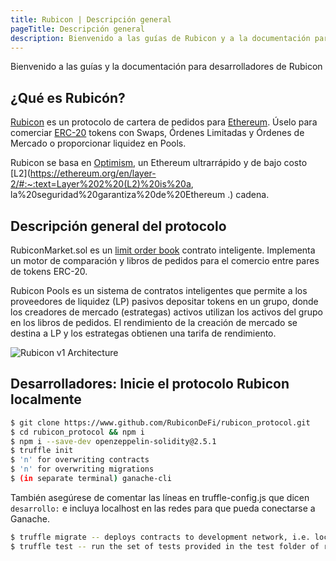 ```yaml
---
title: Rubicon | Descripción general
pageTitle: Descripción general
description: Bienvenido a las guías de Rubicon y a la documentación para desarrolladores
---
```


Bienvenido a las guías y la documentación para desarrolladores de Rubicon


<QuickLinks>
<QuickLink title="Preguntas FRECUENTES" icon="installation" href="/faq" description="¿Eres nuevo en Rubicon? Visita nuestras Preguntas Frecuentes"></QuickLink>
<QuickLink
		title="Guiar"
		icon="presets"
		href="/guides/trade/trade"
		description="Aprenda a operar, Intercambiar, Unir y proporcionar liquidez en la aplicación Rubicon."
	></QuickLink>
<QuickLink
		title="Mercado del Rubicón"
		icon="plugins"
		href="/api-guides/subgraphs/rubiconmarket-api"
		description="Documentación para el contrato de libro de pedidos."
	></QuickLink>
<QuickLink
		title="APIs"
		icon="theming"
		href="/api-guides/subgraphs/subgraphs"
		description="Consulte datos de mercado con subgrafos o interactúe con Rubicon utilizando SDK de Python y Rust"
	></QuickLink>
</QuickLinks>

## ¿Qué es Rubicón?

[Rubicon](https://rubicon.finance/) es un protocolo de cartera de pedidos para [Ethereum](https://ethereum.org/en/). Úselo para comerciar [ERC-20](https://ethereum.org/en/developers/docs/standards/tokens/erc-20/) tokens con Swaps, Órdenes Limitadas y Órdenes de Mercado o proporcionar liquidez en Pools.

Rubicon se basa en [Optimism](https://www.optimism.io/), un Ethereum ultrarrápido y de bajo costo [L2](https://ethereum.org/en/layer-2/#:~:text=Layer%202%20(L2)%20is%20a, la%20seguridad%20garantiza%20de%20Ethereum .) cadena.

## Descripción general del protocolo

RubiconMarket.sol es un [limit order book](https://en.wikipedia.org/wiki/Central_limit_order_book) contrato inteligente. Implementa un motor de comparación y libros de pedidos para el comercio entre pares de tokens ERC-20.

Rubicon Pools es un sistema de contratos inteligentes que permite a los proveedores de liquidez (LP) pasivos depositar tokens en un grupo, donde los creadores de mercado (estrategas) activos utilizan los activos del grupo en los libros de pedidos. El rendimiento de la creación de mercado se destina a LP y los estrategas obtienen una tarifa de rendimiento.

![Rubicon v1 Architecture](/assets/Rubicon_v1_RubiconMarket.png)

## Desarrolladores: Inicie el protocolo Rubicon localmente

```bash
$ git clone https://www.github.com/RubiconDeFi/rubicon_protocol.git   
$ cd rubicon_protocol && npm i
$ npm i --save-dev openzeppelin-solidity@2.5.1
$ truffle init
$ 'n' for overwriting contracts
$ 'n' for overwriting migrations
$ (in separate terminal) ganache-cli
```

También asegúrese de comentar las líneas en truffle-config.js que dicen `desarrollo:` e incluya localhost en las redes para que pueda conectarse a Ganache.

```bash
$ truffle migrate -- deploys contracts to development network, i.e. localhost
$ truffle test -- run the set of tests provided in the test folder of repo
```